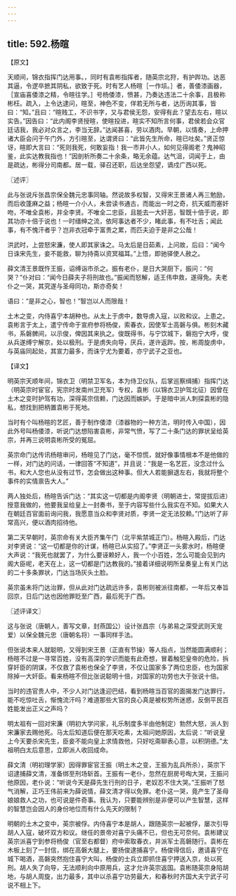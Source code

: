 ```yaml
---
---
---
```

title: 592.杨暄
---



【原文】

天顺间，锦衣指挥门达用事。，同时有袁彬指挥者，随英宗北狩，有护跸功。达恶其逼，令逻卒摭其阴私，欲致于死。时有艺人杨暄［一作埙。］者，善倭漆画器，［宣庙喜倭漆之精，令暄往学。］号杨倭漆，愤甚，乃奏达违法二十余事，且极称彬枉。疏入，上令达逮问，暄至，神色不变，佯若无所与者，达历询其事，皆曰：“知。”且曰：“暄贱工，不识书字，又与君侯无怨，安得有此？望去左右，暄以实告。”因告曰：“此内阁李贤授暄，使暄投进，暄实不知所言何事，君侯若会众官廷诘我，我必对众言之，李当无辞。”达闻甚喜，劳以酒肉。早朝，以情奏，上命押诸大臣会问于午门外，方引暄至，达谓贤曰：“此皆先生所命，暄已吐矣。”贤正惊讶，暄即大言曰：“死则我死，何敢妄指！我一市井小人，如何见得阁老？鬼神昭鉴，此实达教我指也！”因剖析所奏二十余条，略无余蕴。达气沮，词闻于上，由是疏达，彬得分司南都。居一载，驿召还职，后达坐怨望，谪戍广西以死。

〖述评〗

此与张说斥张昌宗保全魏元忠事同轴。然说故多权智，又得宋王景诸人再三勉励，而后收蓬麻之益；杨暄一介小人，未尝读书通古，而能出一时之奇，抗天威而塞奸吻，不唯全袁彬，并全李贤。不唯全二忠臣，且能去一大奸恶，智既十倍于说，即其功亦十倍于说也！一时缙绅之流，依阿事达者不少，睹此事，有不吐舌；闻此事，有不愧汗者乎？岂非衣冠牵于富贵之累，而匹夫迫于是非之公哉！

洪武时，上尝怒宋濂，使人即其家诛之。马太后是日茹素，上问故，后曰：“闻今日诛宋先生，妾不能救，聊为持斋以资冥福耳。”上悟，即驰驿使人赦之。

薛文清王景既忤王振，诏缚诣市杀之。振有老仆，是日大哭厨下，振问：“何哭？”仆对曰：“闻今日薛夫子将刑故也。”振闻而怒解，适王伟申救，遂得免。夫老仆之一哭，其究遂与圣母同功，斯亦奇矣！

语曰：“是非之心，智也！”智岂以人而限哉！

土木之变，内侍喜宁本胡种也。从太上于虏中，数导虏入寇，以败和议。上患之。袁彬言于太上，遣宁传命于宣府参将杨俊，索春衣，因使军士高磐与俱。彬刻木藏书，系磐髀间，以示俊，俾因其来执之。俊既得书，与宁饮城下，磐抱宁大呼，俊从兵遂缚宁解京，处以极刑。于是虏失向导，厌兵，遂许返跸。按，彬周旋虏中，与英庙同起处，其宣力最多，而诛宁尤为要着，亦宁武子之亚也。

【译文】

明英宗天顺年间，锦衣卫（明禁卫军名，本为侍卫仪队，后掌巡察缉捕）指挥门达（明英宗时宦官，宪宗时发南州卫充军）专权，袁彬（以锦衣卫护驾北征）因曾在土木之变时护驾有功，深得英宗信赖，门达因而嫉妒。于是暗中派人刺探袁彬的隐私，想找到把柄置袁彬于死地。

当时有个叫杨暄的艺匠，善于制作倭漆（漆器物的一种方法，明时传入中国），因此外号叫杨倭漆，听说门达想陷害袁彬，非常气愤，写了二十条门达的罪状呈给英宗，并再三说明袁彬所受的冤屈。

英宗命门达传讯杨暄审问，杨暄见了门达，毫不惊慌，就好像事情根本不是他做的一样，对门达的问话，一律回答“不知道”，并且说：“我是一名艺匠，没念过什么书，和大人您也从没有过节，怎会做出这种事。但大人若能摒退左右，我就将整个事件的实情禀告大人。”

两人独处后，杨暄告诉门达：“其实这一切都是内阁李贤（明朝进士，常提拔后进）授意我做的，他要我呈给皇上一封奏书，至于内容写些什么我实在不知。如果大人在朝廷百官面前询问我，我愿意当众和李贤对质，李贤一定无法狡赖。”门达听了非常高兴，便以酒肉招待他。

第二天早朝时，英宗命有关大臣齐集午门（北平紫禁城正门）。杨暄入殿后，门达对李贤说：“这一切都是你的计谋，杨暄已从实招了。”李贤正一头雾水时，杨暄便大声说：“我死也就罢了，为什么要诬赖好人，我一个小百姓，怎么可能会见到内阁大臣呢，老天在上，这一切都是门达教我的。”接着详细说明所呈奏皇上有关门达的二十多条罪状，门达当场灰头土脸。

英宗虽未将门达治罪，但从此对门达疏远许多，袁彬则被派往南都，一年后又奉旨回京，日后门达也因他罪贬至广西，最后死于广西。

〖述评译文〗

这与张说（唐朝人，善写文章，封燕国公）设计张昌宗（与弟易之深受武则天宠爱）以保全魏元忠（唐朝名将）一事同样手法。

但张说本来人就聪明，又得到宋王景（正直有节操）等人指点，当然能圆满顺利；杨暄不过是一寻常百姓，没有高深的学识而能有此奇想，冒着触犯皇帝的危险，拆穿奸臣的阴谋，不仅救了袁彬也保全了李贤，不仅让国家多了两位忠臣，也为国家除掉一大奸臣。看来杨暄不但比张说聪明十倍，对国家的功劳也大于张说十倍。

当时的违官贵人中，不少人对门达逢迎巴结，看到杨暄当百官的面揭发门达罪行，能不吃惊吐舌，惭愧流汗吗？难道那些大官的良心真是被权势所迷惑，反倒平民百姓能发出正义之声吗？

明太祖有一回对宋濂（明初大学问家，礼乐制度多半由他制定）勃然大怒，派人到宋濂家去赐他死。马太后知道后便在那天吃素，太祖问她原因，太后说：“听说皇上今天要杀宋先生，臣妾不能向皇上求情救他，只好吃斋聊表心意，以积阴德。”太祖明白太后意思，立即派人收回成命。

薛文清（明初理学家）因得罪宦官王振（明土木之变，王振为乱兵所杀），英宗下诏逮捕薛文清，准备绑至刑场斩首。王振有一老仆，忽然在厨房号啕大哭，王振问他原因，老仆说：“听说今天是薛先生行刑的日子，老奴忍不住大哭。”王振听了怒气消解，正巧王伟前来为薛说情，薛文清才得以免罪。老仆这一哭，竟产生了圣母娘娘救人之功，也可说是件奇事。我认为，只要能辨别是非便可以产生智慧，这样的智慧岂会因人的身份地位而有什么先天的限制？

明朝的土木之变中，英宗被俘。内侍喜宁本是胡人，跟随英宗一起被俘，屡次引导胡人入寇，破坏双方和议。继任的景帝对喜宁头痛不已，但也无可奈何。袁彬建议英宗派喜宁到参将杨俊（官至右都督）府中索取春衣，并派军士高磐随行。袁彬在木板上刻了一封信，绑在高磐大腿上，要扬俊逮捕喜宁。杨俊得信后，邀请喜宁在城下喝酒，高磐突然抱住喜宁大叫，杨俊的士兵立即抓住喜宁押送入京，处以死刑。胡人失了向导，无法顺利向中原用兵，这才允许英宗返国。袁彬随英宗身陷胡地，与胡人周旋，出力最多，其中以杀喜宁功劳最大，和春秋时齐国大夫宁武子可说不相上下。